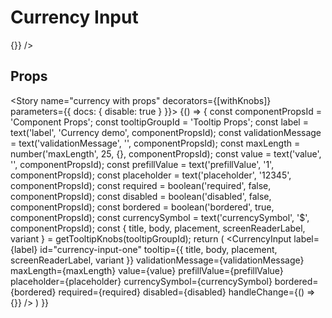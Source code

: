 

<Meta title="Components|Input/Currency" component={CurrencyInput} />

# Currency Input

<Preview>
  <Story name="currency">
    <CurrencyInput
      label="Currency input"
      id="currency-input-one"
      tooltip={{title: 'currency demo'}}
      placeholder="12345"
      currencySymbol="$"
      bordered
      required={false}
      disabled={false}
      invalid={false}
      handleChange={() => {}}
    />
  </Story>
</Preview>

## Props

<Props of={CurrencyInput} />

<Story name="currency with props" decorators={[withKnobs]} parameters={{ docs: { disable: true } }}>
  {() => {
    const componentPropsId = 'Component Props';
    const tooltipGroupId = 'Tooltip Props';
    const label = text('label', 'Currency demo', componentPropsId);
    const validationMessage = text('validationMessage', '', componentPropsId);
    const maxLength = number('maxLength', 25, {}, componentPropsId);
    const value = text('value', '', componentPropsId);
    const prefillValue = text('prefillValue', '1', componentPropsId);
    const placeholder = text('placeholder', '12345', componentPropsId);
    const required = boolean('required', false, componentPropsId);
    const disabled = boolean('disabled', false, componentPropsId);
    const bordered = boolean('bordered', true, componentPropsId);
    const currencySymbol = text('currencySymbol', '$', componentPropsId);
    const { title, body, placement, screenReaderLabel, variant } = getTooltipKnobs(tooltipGroupId);
    return (
      <CurrencyInput
        label={label}
        id="currency-input-one"
        tooltip={{
          title,
          body,
          placement,
          screenReaderLabel,
          variant
        }}
        validationMessage={validationMessage}
        maxLength={maxLength}
        value={value}
        prefillValue={prefillValue}
        placeholder={placeholder}
        currencySymbol={currencySymbol}
        bordered={bordered}
        required={required}
        disabled={disabled}
        handleChange={() => {}}
      />
    )
  }}
</Story>
